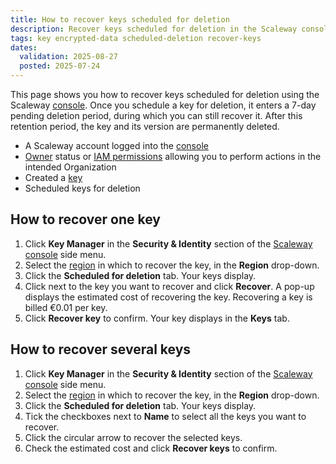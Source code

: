 ```yaml
---
title: How to recover keys scheduled for deletion
description: Recover keys scheduled for deletion in the Scaleway console before they are permanently removed.
tags: key encrypted-data scheduled-deletion recover-keys
dates:
  validation: 2025-08-27
  posted: 2025-07-24
---
```



This page shows you how to recover keys scheduled for deletion using the Scaleway [console](https://console.scaleway.com). Once you schedule a key for deletion, it enters a 7-day pending deletion period, during which you can still recover it.
After this retention period, the key and its version are permanently deleted.

<Requirements />

- A Scaleway account logged into the [console](https://console.scaleway.com)
- [Owner](/iam/concepts/#owner) status or [IAM permissions](/iam/concepts/#permission) allowing you to perform actions in the intended Organization
- Created a [key](/key-manager/how-to/create-km-key/)
- Scheduled keys for deletion

## How to recover one key

1. Click **Key Manager** in the **Security & Identity** section of the [Scaleway console](https://console.scaleway.com/) side menu.
2. Select the [region](/key-manager/concepts/#region) in which to recover the key, in the **Region** drop-down.
3. Click the **Scheduled for deletion** tab. Your keys display.
4. Click <Icon name="more" /> next to the key you want to recover and click **Recover**. A pop-up displays the estimated cost of recovering the key.
    <Message type="note">
     Recovering a key is billed €0.01 per key.
    </Message>
5. Click **Recover key** to confirm. Your key displays in the **Keys** tab.

## How to recover several keys

1. Click **Key Manager** in the **Security & Identity** section of the [Scaleway console](https://console.scaleway.com/) side menu.
2. Select the [region](/key-manager/concepts/#region) in which to recover the key, in the **Region** drop-down.
3. Click the **Scheduled for deletion** tab. Your keys display.
4. Tick the checkboxes next to **Name** to select all the keys you want to recover.
5. Click the circular arrow to recover the selected keys.
6. Check the estimated cost and click **Recover keys** to confirm.